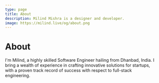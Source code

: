 ```yaml
---
type: page
title: About
description: Milind Mishra is a designer and developer.
image: https://milind.live/og/about.png
---
```



<Head>
  <title>Milind Mishra</title>
</Head>

# About

<TypeAnimationSequence />

I'm Milind, a highly skilled Software Engineer hailing from Dhanbad, India. I bring a wealth of experience in crafting innovative solutions for startups, with a proven track record of success with respect to full-stack engineering.

<GithubCalenderComponent username="thatbeautifuldream" />

<LeetcodeStats username="thatbeautifuldream" />

<Sign />
